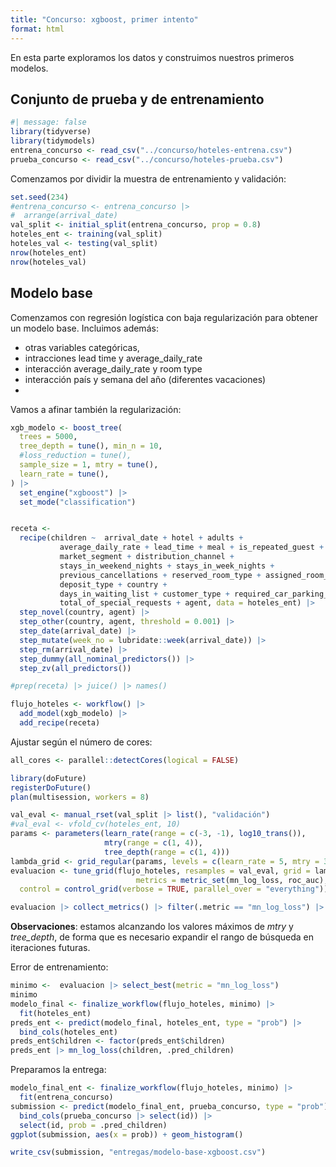 ```yaml
---
title: "Concurso: xgboost, primer intento"
format: html
---
```



En esta parte exploramos los datos y construimos nuestros primeros modelos.

## Conjunto de prueba y de entrenamiento

```r
#| message: false
library(tidyverse)
library(tidymodels)
entrena_concurso <- read_csv("../concurso/hoteles-entrena.csv")
prueba_concurso <- read_csv("../concurso/hoteles-prueba.csv")
```


Comenzamos por dividir la muestra de entrenamiento y validación:

```r
set.seed(234)
#entrena_concurso <- entrena_concurso |>
#  arrange(arrival_date)
val_split <- initial_split(entrena_concurso, prop = 0.8)
hoteles_ent <- training(val_split)
hoteles_val <- testing(val_split)
nrow(hoteles_ent)
nrow(hoteles_val)
```


## Modelo base

Comenzamos con regresión logística con baja regularización para obtener un
modelo base. Incluimos además:

- otras variables categóricas, 
- intracciones lead time y average_daily_rate
- interacción average_daily_rate y room type
- interacción país y semana del año (diferentes vacaciones)
- 

Vamos a afinar también la regularización:

```r

xgb_modelo <- boost_tree(
  trees = 5000, 
  tree_depth = tune(), min_n = 10, 
  #loss_reduction = tune(),
  sample_size = 1, mtry = tune(),
  learn_rate = tune(),
) |>  
  set_engine("xgboost") |>  
  set_mode("classification")


receta <- 
  recipe(children ~  arrival_date + hotel + adults + 
           average_daily_rate + lead_time + meal + is_repeated_guest +
           market_segment + distribution_channel + 
           stays_in_weekend_nights + stays_in_week_nights +
           previous_cancellations + reserved_room_type + assigned_room_type + booking_changes +
           deposit_type + country + 
           days_in_waiting_list + customer_type + required_car_parking_spaces + 
           total_of_special_requests + agent, data = hoteles_ent) |>
  step_novel(country, agent) |> 
  step_other(country, agent, threshold = 0.001) |> 
  step_date(arrival_date) |>
  step_mutate(week_no = lubridate::week(arrival_date)) |> 
  step_rm(arrival_date) |> 
  step_dummy(all_nominal_predictors()) |> 
  step_zv(all_predictors()) 
```


```r
#prep(receta) |> juice() |> names()
```



```r
flujo_hoteles <- workflow() |> 
  add_model(xgb_modelo) |> 
  add_recipe(receta)
```

Ajustar según el número de cores:

```r
all_cores <- parallel::detectCores(logical = FALSE)

library(doFuture)
registerDoFuture()
plan(multisession, workers = 8)
```

```r
val_eval <- manual_rset(val_split |> list(), "validación")
#val_eval <- vfold_cv(hoteles_ent, 10)
params <- parameters(learn_rate(range = c(-3, -1), log10_trans()),
                     mtry(range = c(1, 4)),
                     tree_depth(range = c(1, 4)))
lambda_grid <- grid_regular(params, levels = c(learn_rate = 5, mtry = 3, tree_depth = 3)) 
evaluacion <- tune_grid(flujo_hoteles, resamples = val_eval, grid = lambda_grid,
                            metrics = metric_set(mn_log_loss, roc_auc),
  control = control_grid(verbose = TRUE, parallel_over = "everything"))
```

```r
evaluacion |> collect_metrics() |> filter(.metric == "mn_log_loss") |> arrange((mean))
```

**Observaciones**: estamos alcanzando los valores máximos de *mtry* y
*tree_depth*, de forma que es necesario expandir el rango de búsqueda
en iteraciones futuras.

Error de entrenamiento:

```r
minimo <-  evaluacion |> select_best(metric = "mn_log_loss")
minimo
modelo_final <- finalize_workflow(flujo_hoteles, minimo) |> 
  fit(hoteles_ent)
preds_ent <- predict(modelo_final, hoteles_ent, type = "prob") |>
  bind_cols(hoteles_ent)
preds_ent$children <- factor(preds_ent$children)
preds_ent |> mn_log_loss(children, .pred_children)

```

Preparamos la entrega:

```r
modelo_final_ent <- finalize_workflow(flujo_hoteles, minimo) |> 
  fit(entrena_concurso)
submission <- predict(modelo_final_ent, prueba_concurso, type = "prob") |> 
  bind_cols(prueba_concurso |> select(id)) |> 
  select(id, prob = .pred_children)
ggplot(submission, aes(x = prob)) + geom_histogram()
```


```r
write_csv(submission, "entregas/modelo-base-xgboost.csv")
```


